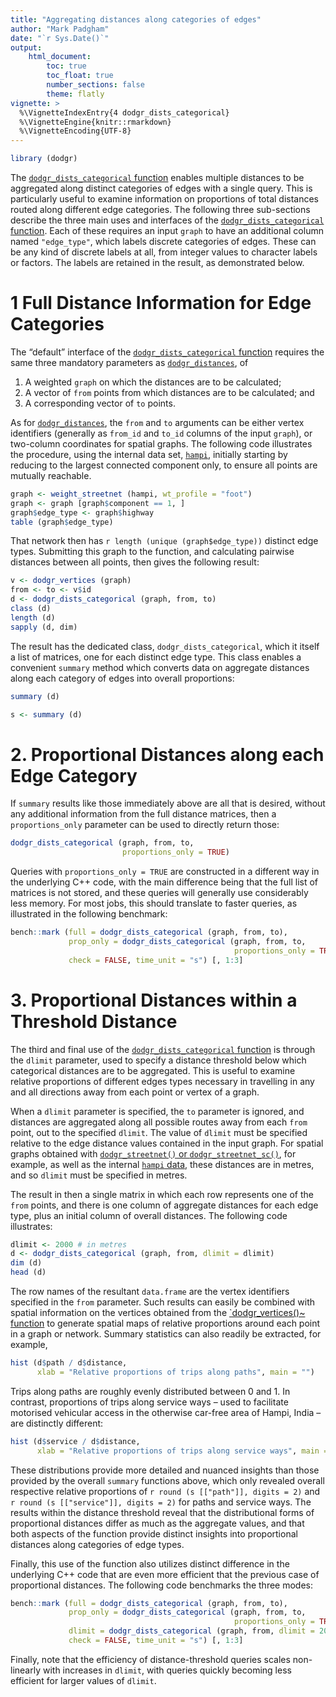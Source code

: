 ```yaml
---
title: "Aggregating distances along categories of edges"
author: "Mark Padgham"
date: "`r Sys.Date()`"
output: 
    html_document:
        toc: true
        toc_float: true
        number_sections: false
        theme: flatly
vignette: >
  %\VignetteIndexEntry{4 dodgr_dists_categorical}
  %\VignetteEngine{knitr::rmarkdown}
  %\VignetteEncoding{UTF-8}
---
```


```r
library (dodgr)
```

The [`dodgr_dists_categorical`
function](https://atfutures.github.io/dodgr/reference/dodgr_dists_categorical.html)
enables multiple distances to be aggregated along distinct categories of edges
with a single query. This is particularly useful to examine information on
proportions of total distances routed along different edge categories. The
following three sub-sections describe the three main uses and interfaces of the
[`dodgr_dists_categorical`
function](https://atfutures.github.io/dodgr/reference/dodgr_dists_categorical.html).
Each of these requires an input `graph` to have an additional column named
`"edge_type"`, which labels discrete categories of edges. These can be any kind
of discrete labels at all, from integer values to character labels or factors.
The labels are retained in the result, as demonstrated below.

# 1 Full Distance Information for Edge Categories

The "default" interface of the 
[`dodgr_dists_categorical`
function](https://atfutures.github.io/dodgr/reference/dodgr_dists_categorical.html)
requires the same three mandatory parameters as 
[`dodgr_distances`](https://atfutures.github.io/dodgr/reference/dodgr_dists.html), of

1. A weighted `graph` on which the distances are to be calculated;
2. A vector of `from` points from which distances are to be calculated; and
3. A corresponding vector of `to` points.

As for 
[`dodgr_distances`](https://atfutures.github.io/dodgr/reference/dodgr_dists.html),
the `from` and `to` arguments can be either vertex identifiers (generally as
`from_id` and `to_id` columns of the input `graph`), or two-column coordinates
for spatial graphs. The following code illustrates the procedure, using the
internal data set,
[`hampi`](https://atfutures.github.io/dodgr/reference/hampi.html), initially
starting by reducing to the largest connected component only, to ensure all
points are mutually reachable.

```r
graph <- weight_streetnet (hampi, wt_profile = "foot")
graph <- graph [graph$component == 1, ]
graph$edge_type <- graph$highway
table (graph$edge_type)
```

That network then has `r length (unique (graph$edge_type))` distinct edge
types. Submitting this graph to the function, and calculating pairwise
distances between all points, then gives the following result:

```r
v <- dodgr_vertices (graph)
from <- to <- v$id
d <- dodgr_dists_categorical (graph, from, to)
class (d)
length (d)
sapply (d, dim)
```

The result has the dedicated class, `dodgr_dists_categorical`, which it itself
a list of matrices, one for each distinct edge type. This class enables
a convenient `summary` method which converts data on aggregate distances along
each category of edges into overall proportions:

```r
summary (d)
```
```r
s <- summary (d)
```


# 2. Proportional Distances along each Edge Category

If `summary` results like those immediately above are all that is desired,
without any additional information from the full distance matrices, then
a `proportions_only` parameter can be used to directly return those:

```r
dodgr_dists_categorical (graph, from, to,
                         proportions_only = TRUE)
```

Queries with `proportions_only = TRUE` are constructed in a different way in
the underlying C++ code, with the main difference being that the full list of
matrices is not stored, and these queries will generally use considerably less
memory. For most jobs, this should translate to faster queries, as illustrated
in the following benchmark:

```r
bench::mark (full = dodgr_dists_categorical (graph, from, to),
             prop_only = dodgr_dists_categorical (graph, from, to,
                                                  proportions_only = TRUE),
             check = FALSE, time_unit = "s") [, 1:3]
```

# 3. Proportional Distances within a Threshold Distance

The third and final use of the [`dodgr_dists_categorical`
function](https://atfutures.github.io/dodgr/reference/dodgr_dists_categorical.html)
is through the `dlimit` parameter, used to specify a distance threshold below
which categorical distances are to be aggregated. This is useful to examine
relative proportions of different edges types necessary in travelling in any
and all directions away from each point or vertex of a graph.

When a `dlimit` parameter is specified, the `to` parameter is ignored, and
distances are aggregated along all possible routes away from each `from` point,
out to the specified `dlimit`. The value of `dlimit` must be specified relative
to the edge distance values contained in the input graph. For spatial graphs
obtained with [`dodgr_streetnet()` or
`dodgr_streetnet_sc()`](https://atfutures.github.io/dodgr/reference/dodgr_streetnet.html),
for example, as well as the internal [`hampi`
data](https://atfutures.github.io/dodgr/reference/hampi.html), these distances
are in metres, and so `dlimit` must be specified in metres.

The result in then a single matrix in which each row represents one of the
`from` points, and there is one column of aggregate distances for each edge
type, plus an initial column of overall distances. The following code
illustrates:

```r
dlimit <- 2000 # in metres
d <- dodgr_dists_categorical (graph, from, dlimit = dlimit)
dim (d)
head (d)
```

The row names of the resultant `data.frame` are the vertex identifiers
specified in the `from` parameter. Such results can easily be combined with
spatial information on the vertices obtained from the [`dodgr_vertices()~
function](https://atfutures.github.io/dodgr/reference/dodgr_vertices.html) to
generate spatial maps of relative proportions around each point in a graph or
network. Summary statistics can also readily be extracted, for example,

```r
hist (d$path / d$distance,
      xlab = "Relative proportions of trips along paths", main = "")
```

Trips along paths are roughly evenly distributed between 0 and 1. In contrast,
proportions of trips along service ways -- used to facilitate motorised
vehicular access in the otherwise car-free area of Hampi, India -- are
distinctly different:

```r
hist (d$service / d$distance,
      xlab = "Relative proportions of trips along service ways", main = "")
```

These distributions provide more detailed and nuanced insights than those
provided by the overall `summary` functions above, which only revealed overall
respective relative proportions of `r round (s [["path"]], digits = 2)` and
`r round (s [["service"]], digits = 2)` for paths and service ways. The results
within the distance threshold reveal that the distributional forms of
proportional distances differ as much as the aggregate values, and that both
aspects of the function provide distinct insights into proportional distances
along categories of edge types.

Finally, this use of the function also utilizes distinct difference in the
underlying C++ code that are even more efficient that the previous case of
proportional distances. The following code benchmarks the three modes:

```r
bench::mark (full = dodgr_dists_categorical (graph, from, to),
             prop_only = dodgr_dists_categorical (graph, from, to,
                                                  proportions_only = TRUE),
             dlimit = dodgr_dists_categorical (graph, from, dlimit = 2000),
             check = FALSE, time_unit = "s") [, 1:3]
```

Finally, note that the efficiency of distance-threshold queries scales
non-linearly with increases in `dlimit`, with queries quickly becoming less
efficient for larger values of `dlimit`.
